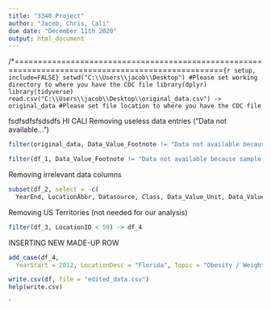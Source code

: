 ---
title: "3340 Project"
author: "Jacob, Chris, Cali"
due date: "December 11th 2020"
output: html_document
---
/*===================================================================================================```{r setup, include=FALSE}
setwd("C:\\Users\\jacob\\Desktop") #Please set working directory to where you have the CDC file
library(dplyr)
library(tidyverse)
read.csv("C:\\Users\\jacob\\Desktop\\original_data.csv") -> original_data #Please set file location to where you have the CDC file
```

fsdfsdfsfsdsdfs HI CALI
Removing useless data entries ("Data not available...")
```{r}
filter(original_data, Data_Value_Footnote != "Data not available because sample size is insufficient.") -> df_1

filter(df_1, Data_Value_Footnote != "Data not available because sample size is insufficient.  If data only missing for the confidence interval, the confidence interval was not calculated.") -> df_2
```


Removing irrelevant data columns
```{r}
subset(df_2, select = -c(
  YearEnd, LocationAbbr, Datasource, Class, Data_Value_Unit, Data_Value_Type, Data_Value_Alt, Data_Value_Footnote,   DataValueTypeID, StratificationCategoryId1, StratificationID1, ClassID, TopicID, QuestionID)) -> df_3
```


Removing US Territories (not needed for our analysis)
```{r}
filter(df_3, LocationID < 59) -> df_4
```


INSERTING NEW MADE-UP ROW
```{r}
add_case(df_4, 
  YearStart = 2012, LocationDesc = "Florida", Topic = "Obesity / Weight Status", Question = "Percent of adults aged 18 years and older who have obesity", Data_Value = 30.9999, Low_Confidence_Limit = 32.0001, High_Confidence_Limit = 36.9999, Sample_Size = 3002, Gender = "Male", GeoLocation = "(28.932040377000476, -81.92896053899966)", LocationID = 12) -> df
```

```{r}
write.csv(df, file = "edited_data.csv")
help(write.csv)
```
`
